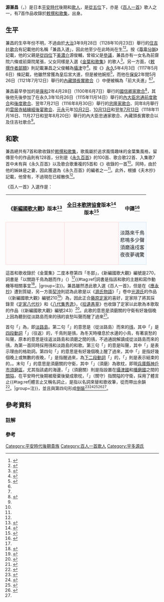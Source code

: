 {{歌人
|名稱 = 源兼昌
|圖片名稱 = Hyakuninisshu_078.jpg
|圖片大小 = 250px
|圖片說明 = 源兼昌<br>《[[百人一首|百人一首]]》[[歌牌|歌牌]]
|稱號 = 《百人一首》歌人
|時代 = [[平安時代|平安時代]]
|出生日期 = 
|逝世日期 = 
|假名 = みなもと の かねまさ
|羅馬字 = Minamoto no Kanemasa
|本姓 = [[源氏|源氏]]
|家系 = {{Link-ja|宇多源氏}}
|別名 = 
|位階 = [[從五位|從五位]]下
|官位 = {{Link-ja|皇后宮職|皇后宮職|皇后宮少進}}
|歌風 = 
|敕撰歌 = 7首
|初次收錄 = 《[[金葉和歌集|金葉和歌集]]》
|歌合 = [[國信卿家歌合|國信卿家歌合]]<br>[[永久三年十月二十六日內大臣忠通前度歌合|永久三年十月二十六日內大臣忠通前度歌合]]<br>[[永久三年十月二十六日內大臣忠通後度歌合|永久三年十月二十六日內大臣忠通後度歌合]]<br>[[忠隆家歌合|忠隆家歌合]]<br>[[雲居寺結緣經後宴歌合|雲居寺結緣經後宴歌合]]<br>[[元永元年十月二日內大臣忠通家歌合|元永元年十月二日內大臣忠通家歌合]]<br>[[元永元年十月十三日內大臣忠通家歌合|元永元年十月十三日內大臣忠通家歌合]]<br>[[元永二年七月十三日內大臣忠通家歌合|元永二年七月十三日內大臣忠通家歌合]]
|編著 = 《[[永久百首|永久百首]]》
|家集 = 
|父親 = 源俊輔
|母親 = 
|妻 = 
|兄弟 = 源通季<br>長朝<br>俊仁<br>濟尊
|姐妹 = {{Link-ja|源顯仲|源顕仲}}之妻
|子 = 昌快
|女 = 前[[齋院|齋院]]尾張
|親戚 = 
}}

'''源兼昌'''（{{jpn|j=源兼昌 |hg=みなもと の かねまさ |rm=Minamoto no Kanemasa |f=y}}，{{bd|？||？||catIdx=Minamoto no Kanemasa}}）是日本[[平安時代|平安時代]]後期{{Link-ja|平安貴族|平安貴族|貴族}}和[[歌人|歌人]]，{{Link-ja|官位}}是[[從五位|從五位]]下{{Link-ja|皇后宮職|皇后宮職|皇后宮少進}}，亦是《[[百人一首|百人一首]]》歌人之一，有7首作品收錄於[[敕撰和歌集|敕撰和歌集]]，{{Link-ja|宇多源氏}}出身。

== 生平 ==
兼昌的生卒年份不明，不過由於[[大治_(日本)|大治]]3年9月28日（1128年10月23日）舉行的[[大治三年住吉社歌合|住吉社歌合]]有記載他的名稱「兼昌入道」，因此他至少在此時尚在生<ref name="歌合6">{{cite book|editor={{Link-ja|萩谷朴}} |language=ja |script-title=ja:平安朝歌合大成 |volume=6 |edition=赤堤居私家版 |date=1962-08-30 |publisher=萩谷朴 |id={{NCID|BN0630814X}} |pages=1677、1688、1724、1729、1761、1794、1801、1839、1948}}</ref><ref name="和歌">{{cite book|editor={{Link-ja|犬養廉}}、{{Link-ja|井上宗雄}}、{{Link-ja|大久保正}}、小野寬、{{Link-ja|田中裕}}、{{Link-ja|橋本不美男}}、{{Link-ja|藤平春男}} |author={{Link-ja|片野達郎}} |language=ja |script-title=ja:和歌大辞典 |script-chapter=ja:兼昌 |date=1986-03-20 |publisher={{Link-ja|明治書院}} |isbn=4-625-40029-5 |pages=185}}</ref>。按《[[尊卑分脈|尊卑分脈]]》記載，他的父親是[[從四位|從四位]]下[[美濃國|美濃]][[國司|介]]源俊輔，曾祖父是[[參議|參議]]{{Link-ja|源朝任}}，兼昌亦有一女名為前齋院六條或前齋院尾張，父女同樣是入選《[[金葉和歌集|金葉和歌集]]》的歌人<ref>{{cite book|author={{Link-ja|洞院公定}} |editor={{Link-ja|今泉定助|今泉定助|今泉定介}} |chapter-url=https://dl.ndl.go.jp/info:ndljp/pid/991591/91 |language=ja |script-title=ja:新編纂圖本朝尊卑分脈系譜雜類要集 |script-chapter=ja:敦實親王流 |volume=11 |work=[[尊卑分脈|尊卑分脈]] |series=故實叢書 |date=1903 |publisher=[[吉川弘文館|吉川弘文館]] |id={{NCID|BN12488942}} |pages=71}}</ref>。另一方面，《[[敕撰作者部類|敕撰作者部類]]》則記載兼昌之父俊輔為[[攝津國|攝津]]守<ref>{{cite book|editor=[[國學院大學|國學院]] |chapter-url=https://dl.ndl.go.jp/info:ndljp/pid/992685/14 |language=ja |script-title=ja:校訂増補五十音引勅撰作者部類 |script-chapter=ja:兼昌 |date=1902-05-20 |publisher=六合館 |id={{NCID|BN11561253}} |pages=19}}</ref>。按《{{Link-ja|殿曆|殿暦}}》[[永久_(日本)|永久]]5年4月3日（1117年5月6日）條記載，他雖然曾獲{{Link-ja|補任}}為皇后宮大進，但是被他婉拒<ref name="和辭">{{cite book|editor={{Link-ja|久保木哲夫}}、{{Link-ja|後藤祥子}}、中村文、大谷俊太、{{Link-ja|渡部泰明}}、{{Link-ja|田渕句美子}}、田中大士、{{Link-ja|鈴木健一 (日本文學)|鈴木健一 (日本文学者)|鈴木健一}}、淺田徹、高松壽夫 |author=竹下豐 |language=ja |script-title=ja:和歌文学大辞典 |script-chapter=ja:兼昌 |edition={{lang|ja|日本文学Web図書館}} |date=2014-12 |publisher=古典圖書館 |isbn=978-490-447001-5}}</ref>，而他在[[保安|保安]]2年閏5月26日（1121年7月12日）舉行的[[保安二年閏五月二十六日內藏頭長實歌合|內藏頭長實歌合]]（{{Link-ja|類聚歌合|類聚歌合|二十卷本類聚歌合}}）中便被稱為「前大夫進」<ref name="歌合6"/><ref name="和歌"/>。

兼昌最早參加的{{Link-ja|歌合}}是[[康和_(日本)|康和]]2年4月28日（1100年6月7日）舉行的[[國信卿家歌合|國信卿家歌合]]<ref name="岩波5">{{cite book|editor=[[市古貞次|市古貞次]]、{{Link-ja|野間光辰}}、{{Link-ja|秋山虔}}、{{Link-ja|大久保正}}、{{Link-ja|大谷篤藏|大谷篤蔵}}、{{Link-ja|久保田淳}}、{{Link-ja|佐竹昭廣|佐竹昭広}}、{{Link-ja|信多純一}}、{{Link-ja|堤精二}}、{{Link-ja|中村幸彥|中村幸彦}} |author={{Link-ja|瀧澤貞夫|滝沢貞夫}} |language=ja |script-title=ja:日本古典文学大辞典 |script-chapter=ja:源兼昌 |volume=5 |date=1984-10-19 |publisher=[[岩波書店|岩波書店]] |isbn=978-4-00-080065-5 |pages=614}}</ref>，其後他先後參加了在永久3年10月26日（1115年11月14日）舉行的[[永久三年十月二十六日內大臣忠通前度歌合|內大臣忠通前度歌合]]和[[永久三年十月二十六日內大臣忠通後度歌合|後度歌合]]、翌年7月21日（1116年8月30日）舉行的[[忠隆家歌合|忠隆家歌合]]、同年8月舉行的[[雲居寺結緣經後宴歌合|雲居寺結緣經後宴歌合]]、[[元永|元永]]元年[[元永元年十月二日內大臣忠通家歌合|10月2日]]、[[元永元年十月十三日內大臣忠通家歌合|10月13日]]和[[元永二年七月十三日內大臣忠通家歌合|翌年7月13日]]（1118年11月16日、11月27日和翌年8月20日）舉行的內大臣忠通家歌合、內藏頭長實歌合以及住吉社歌合<ref name="歌合6"/>。

== 和歌 ==
{{gallery2
| align        = center
|File:Ogura nazorae hyakunin isshu (Ogura Imitation of the Hundred Poets) (BM 2008,3037.09901 98).jpg|{{center|《小倉擬百人一首》<br>源兼昌 [[熊谷直實|熊谷次郎直實]]<br>[[歌川廣重|歌川廣重]]的[[浮世繪|浮世繪]]}}
|File:No 78 Minamoto no Kanemasa (BM 1906,1220,0.1235).jpg|{{center|《百人一首內 源兼昌》<br>[[歌川國芳|歌川國芳]]的浮世繪}}
}}
兼昌總共有7首和歌收錄於[[敕撰和歌集|敕撰和歌集]]，歌風屬於追求風情趣味的金葉集風格，留傳至今的作品則有128首，分別是《[[永久百首|永久百首]]》的100首、歌合歌22首、入集歌7首中未有與《永久百首》以及歌合歌重複的5首和《{{Link-ja|夫木和歌抄}}》收錄的一首<ref name="和歌"/>。同時，由於他的姊妹是{{Link-ja|源顯仲|源顕仲}}之妻，因此獲選為《永久百首》的編者之一<ref name="岩波5"/>。此外，根據《夫木抄》記載，他曾有{{Link-ja|家集}}，不過現在已經散佚<ref name="和歌"/>。


《百人一首》入選作是：
{| align=center cellspacing=5
! 《[[國歌大觀|新編國歌大觀]]》版本<ref name="國歌1">{{cite book|editor={{Link-ja|谷山茂}}、{{Link-ja|田中裕}}、{{Link-ja|後藤重郎}}、{{Link-ja|樋口芳麻呂}}、橋本不美男、藤平春男、{{Link-ja|島津忠夫}}、井上宗雄、{{Link-ja|有吉保}}、{{Link-ja|片桐洋一}}、{{Link-ja|福田秀一}}、{{Link-ja|久保田淳}} |author=橋本不美男、平澤五郎、{{Link-ja|赤羽淑}} |language=ja |script-title=ja:新編国歌大観 |script-chapter=ja:勅撰集編 |work=[[國歌大觀|新編國歌大觀]] |volume=1 |date=1983-02-08 |publisher=[[角川書店|角川書店]] |isbn=4-040-20112-4 |pages=146}}</ref>
! [[全日本歌牌協會|全日本歌牌協會]]版本<ref>{{cite web |url=https://www.karuta.or.jp/kitei/20200425-dokushu-text.pdf |language=ja |script-title=ja:競技かるた読手テキスト（抜粋） |publisher=[[全日本歌牌協會|全日本歌牌協會]] |accessdate=2021-03-14 |archive-date=2021-02-05 |archive-url=https://web.archive.org/web/20210205175345/https://www.karuta.or.jp/kitei/20200425-dokushu-text.pdf |dead-url=no }}</ref><br>{{Link-ja|嵯峨嵐山文華館}}版本<ref>{{cite web |url=http://www.samac.jp/search/poems_detail.php?id=78 |language=ja |script-title=ja:小倉百人一首の全首を見る |publisher={{Link-ja|嵯峨嵐山文華館}} |accessdate=2021-03-14 |archive-date=2021-05-26 |archive-url=https://web.archive.org/web/20210526222213/http://www.samac.jp/search/poems_detail.php?id=78 |dead-url=no }}</ref>
! 中譯<ref>{{cite book|author=劉德潤 |language=zh-cn |title=小仓百人一首：日本古典和歌赏析 |orig-year=2007-06 |date=2019-12 |publisher=[[外語教學與研究出版社|外語教學與研究出版社]] |isbn=978-7-5600-6675-2 |pages=243}}</ref>
|-
| style="border:1px solid #FFD1D1; background-color:#FFF8F8; padding:5px"|{{lang|ja|あはぢしま<br>かよふちどりの<br>なくこゑに<br>いくよねざめぬ<br>すまのせきもり}}
| style="border:1px solid #FFD1D1; background-color:#FFF8F8; padding:5px"|{{lang|ja|淡路島<br>かよふ千鳥の<br>鳴く声に<br>幾夜ねざめぬ<br>須磨の関守}}
| style="border:1px solid #CEDFF2; background-color:#F5FAFF; padding:5px"|淡路來千鳥<br>悲鳴多少聲<br>須磨遠戍客<br>夜夜夢魂驚
|}
這首和歌收錄於《金葉集》二度本卷第四「冬部」，《新編國歌大觀》編號是270，詞書是「以關路千鳥為題而作」（{{lang|ja|関路千鳥といへることをよめる}}）<ref name="國歌1"/>{{#tag:ref|詞書是指該和歌的主題和寫作動機等相關事宜<ref>{{Kotobank|詞書}}</ref>。|group=注}}。兼昌雖然憑此歌入選《百人一首》，但是在《[[應永抄|應永抄]]》遭到質疑，另一方面[[契沖|契沖]]則認為此歌是以《[[源氏物語|源氏物語]]》「{{Link-ja|須磨 (源氏物語)|須磨 (源氏物語)|須磨}}」卷中[[光源氏|光源氏]]的作品（《新編國歌大觀》編號210<ref name="國歌5">{{cite book|editor=谷山茂、田中裕、後藤重郎、樋口芳麻呂、橋本不美男、藤平春男、島津忠夫、井上宗雄、有吉保、片桐洋一、福田秀一、久保田淳 |author={{Link-ja|今井源衛}} |language=ja |script-title=ja:新編国歌大観 |script-chapter=ja:歌合編 歌学書・物語・日記等収録歌 |work=新編國歌大觀 |volume=5 |date=1987-04-10 |publisher=角川書店 |isbn=4-040-20152-3 |pages=1348}}</ref>）為{{Link-ja|本歌取}}，因此正合[[藤原定家|藤原定家]]的喜好，定家除了將其採錄至《[[定家八代抄|定家八代抄]]》和《[[八代集秀逸|八代集秀逸]]》，《[[拾遺愚草|拾遺愚草]]》也收錄了定家以此歌為本歌取的作品（《新編國歌大觀》編號243）<ref name="吉海">{{cite book|author={{Link-ja|吉海直人}} |language=ja |script-title=ja:百人一首で読み解く平安時代 |series=角川選書 |volume=516 |date=2012-11-25 |publisher=[[角川學藝出版|角川學藝出版]] |isbn=978-4-04-703516-4 |pages=218-219}}</ref>。此歌的意思是須磨關的守衛有好幾個晚上因為聽到從淡路島而來的鴴的哀愁叫聲而醒了過來<ref>{{cite book|editor=井上宗雄、{{Link-ja|武川忠一}} |author=井上宗雄 |language=ja |script-title=ja:新編和歌の解釈と鑑賞事典 |script-chapter=ja: |date=1999-09-30 |publisher={{Link-ja|笠間書院}} |isbn=4-305-70190-1 |pages=358-359}}</ref>。

{{gallery2
| align        = center
|File:小倉百人一首 78 源兼昌.jpg|{{center|《小倉百人一首》<br>源兼昌<br>[[菱川師宣|菱川師宣]][[繪本|繪本]]}}
|File:Suma Sekimori Inari 04.JPG|{{center|《百人一首》歌碑<br>（{{Link-ja|關守稻荷神社|関守稲荷神社}}）}}
}}

首句「{{lang|ja|あはぢしま}}」為{{Link-ja|歌枕}}，即[[淡路島|淡路島]]。第二句「{{lang|ja|かよふちどりの}}」的意思是（從淡路島）而來的[[鴴科|鴴]]，其中「{{lang|ja|かよふ}}」是[[四段活用|四段動詞]]「{{lang|ja|通ふ}}」（往返）的{{Link-ja|連體形|連体形}}，千鳥則是鴴，為冬天時棲息於水邊的小鳥，有著哀愁的叫聲，原本的意思是往返淡路島和須磨之間的鴴，不過通說解讀成從淡路島而來的鴴，為第一首同時採用鴴和淡路島的和歌。第三句「{{lang|ja|なくこゑに}}」的意是叫聲，其中「{{lang|ja|[[に|に]]}}」是表示理由的格助詞。第四句「{{lang|ja|いくよねざめぬ}}」的意思是有好幾個晚上醒了過來，其中「{{lang|ja|いくよ}}」是指好幾個晚上或無數的夜晚，「{{lang|ja|ねざめ}}」是指醒過來，為[[下二段活用|下二段動詞]]「{{lang|ja|寝ざむ}}」的{{Link-ja|連用形}}，「{{lang|ja|[[ぬ|ぬ]]}}」則是表示結束的{{Link-ja|助動詞 (日語)|助動詞 (国文法)|助動詞}}的{{Link-ja|終止形}}，{{Link-ja|句切|句切れ|四句切}}。末句「{{lang|ja|すまのせきもり}}」的意思是須磨關的守衛，其中「{{lang|ja|すま}}」（須磨）為歌枕，即現[[兵庫縣|兵庫縣]][[神戶市|神戶市]][[須磨區|須磨區]]，尤其指該處的海邊，「{{lang|ja|すまのせき}}」（須磨關）則是指設置在[[攝津國|攝津國]]和[[播磨國|播磨國]]之間的[[關隘|關隘]]，在平安時代後期被廢棄後變成歌枕，「{{lang|ja|せきもり}}」（關守）指關隘的守衛，採用了體言止{{#tag:ref|體言止又稱名詞止，是指以名詞來替和歌收筆，從而帶出余韻<ref>{{Kotobank|体言止}}</ref>。|group=注}}，並且與第四句形成[[倒裝|倒裝]]<ref>{{cite book|author=片桐洋一 |language=ja |script-title=ja:歌枕歌ことば辞典 増訂版 |script-chapter=ja:須磨 |orig-year=1999-06-20 |date=2001-09-01 |publisher=笠間書院 |isbn=4-305-70186-3 |pages=226-227}}</ref><ref>{{cite book|editor=有吉保 |language=ja |script-title=ja:百人一首 |series={{Link-ja|講談社學術文庫|講談社学術文庫}} |volume=614 |orig-year=1973-11-10 |date=1986-02-05 |publisher=[[講談社|講談社]] |isbn=4-061-58614-9 |pages=324-325}}</ref><ref>{{cite book|author={{Link-ja|鈴木日出男}} |language=ja |script-title=ja:百人一首 |series={{Link-ja|筑摩文庫|ちくま文庫|-{筑}-摩文庫}} |volume={{lang|ja|に-1-1}} |date=1990-12-15 |publisher=[[筑摩書房|-{筑}-摩書房]] |isbn=4-480-02510-3 |pages=166-167}}</ref><ref>{{cite book|author=[[小町谷照彥|小町谷照彥]] |language=ja |script-title=ja:標準 小倉百人一首 : わかりやすい解説・文法詳説・設問付 |orig-year=1994-09-20 |date=2013 |publisher={{Link-ja|文英堂}} |isbn=4-578-00364-7 |pages=86}}</ref><ref name="吉海"/>。

== 參考資料 ==
=== 註解 ===
{{Commons category|Minamoto no Kanemasa}}
{{Reflist|group="注"}}
=== 參考 ===
{{reflist|30em}}

{{百人一首}}

{{DEFAULTSORT:Minamoto no Kanemasa}}
[[Category:平安時代後期貴族|Category:平安時代後期貴族]]
[[Category:百人一首歌人|Category:百人一首歌人]]
[[Category:宇多源氏|Category:宇多源氏]]